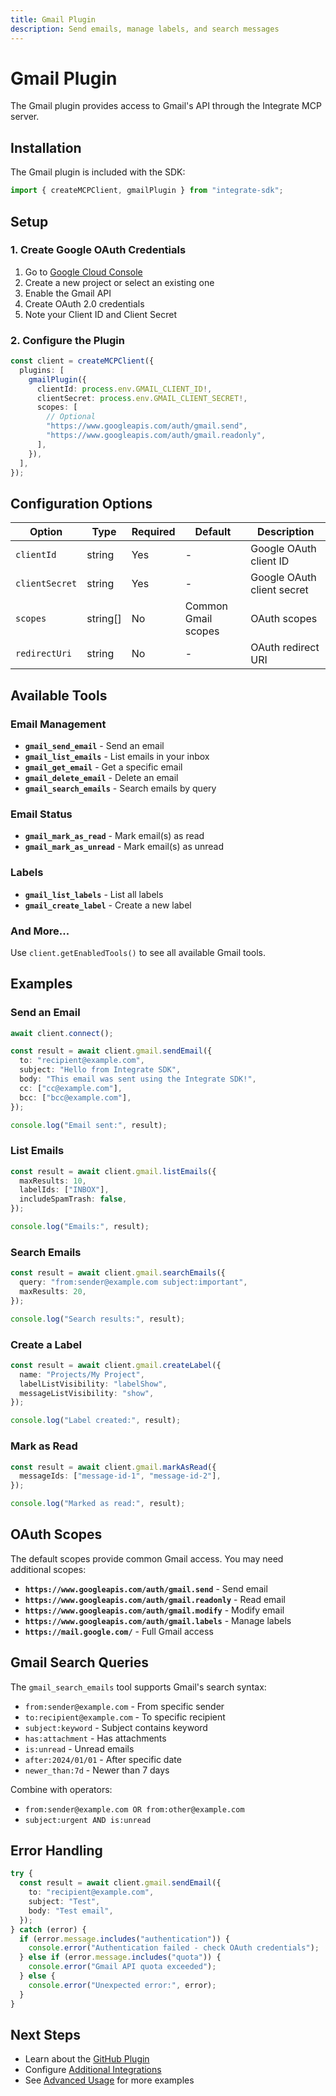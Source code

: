 ```yaml
---
title: Gmail Plugin
description: Send emails, manage labels, and search messages
---
```


# Gmail Plugin

The Gmail plugin provides access to Gmail's API through the Integrate MCP server.

## Installation

The Gmail plugin is included with the SDK:

```typescript
import { createMCPClient, gmailPlugin } from "integrate-sdk";
```

## Setup

### 1. Create Google OAuth Credentials

1. Go to [Google Cloud Console](https://console.cloud.google.com)
2. Create a new project or select an existing one
3. Enable the Gmail API
4. Create OAuth 2.0 credentials
5. Note your Client ID and Client Secret

### 2. Configure the Plugin

```typescript
const client = createMCPClient({
  plugins: [
    gmailPlugin({
      clientId: process.env.GMAIL_CLIENT_ID!,
      clientSecret: process.env.GMAIL_CLIENT_SECRET!,
      scopes: [
        // Optional
        "https://www.googleapis.com/auth/gmail.send",
        "https://www.googleapis.com/auth/gmail.readonly",
      ],
    }),
  ],
});
```

## Configuration Options

| Option         | Type     | Required | Default             | Description                |
| -------------- | -------- | -------- | ------------------- | -------------------------- |
| `clientId`     | string   | Yes      | -                   | Google OAuth client ID     |
| `clientSecret` | string   | Yes      | -                   | Google OAuth client secret |
| `scopes`       | string[] | No       | Common Gmail scopes | OAuth scopes               |
| `redirectUri`  | string   | No       | -                   | OAuth redirect URI         |

## Available Tools

### Email Management

- **`gmail_send_email`** - Send an email
- **`gmail_list_emails`** - List emails in your inbox
- **`gmail_get_email`** - Get a specific email
- **`gmail_delete_email`** - Delete an email
- **`gmail_search_emails`** - Search emails by query

### Email Status

- **`gmail_mark_as_read`** - Mark email(s) as read
- **`gmail_mark_as_unread`** - Mark email(s) as unread

### Labels

- **`gmail_list_labels`** - List all labels
- **`gmail_create_label`** - Create a new label

### And More...

Use `client.getEnabledTools()` to see all available Gmail tools.

## Examples

### Send an Email

```typescript
await client.connect();

const result = await client.gmail.sendEmail({
  to: "recipient@example.com",
  subject: "Hello from Integrate SDK",
  body: "This email was sent using the Integrate SDK!",
  cc: ["cc@example.com"],
  bcc: ["bcc@example.com"],
});

console.log("Email sent:", result);
```

### List Emails

```typescript
const result = await client.gmail.listEmails({
  maxResults: 10,
  labelIds: ["INBOX"],
  includeSpamTrash: false,
});

console.log("Emails:", result);
```

### Search Emails

```typescript
const result = await client.gmail.searchEmails({
  query: "from:sender@example.com subject:important",
  maxResults: 20,
});

console.log("Search results:", result);
```

### Create a Label

```typescript
const result = await client.gmail.createLabel({
  name: "Projects/My Project",
  labelListVisibility: "labelShow",
  messageListVisibility: "show",
});

console.log("Label created:", result);
```

### Mark as Read

```typescript
const result = await client.gmail.markAsRead({
  messageIds: ["message-id-1", "message-id-2"],
});

console.log("Marked as read:", result);
```

## OAuth Scopes

The default scopes provide common Gmail access. You may need additional scopes:

- **`https://www.googleapis.com/auth/gmail.send`** - Send email
- **`https://www.googleapis.com/auth/gmail.readonly`** - Read email
- **`https://www.googleapis.com/auth/gmail.modify`** - Modify email
- **`https://www.googleapis.com/auth/gmail.labels`** - Manage labels
- **`https://mail.google.com/`** - Full Gmail access

## Gmail Search Queries

The `gmail_search_emails` tool supports Gmail's search syntax:

- `from:sender@example.com` - From specific sender
- `to:recipient@example.com` - To specific recipient
- `subject:keyword` - Subject contains keyword
- `has:attachment` - Has attachments
- `is:unread` - Unread emails
- `after:2024/01/01` - After specific date
- `newer_than:7d` - Newer than 7 days

Combine with operators:

- `from:sender@example.com OR from:other@example.com`
- `subject:urgent AND is:unread`

## Error Handling

```typescript
try {
  const result = await client.gmail.sendEmail({
    to: "recipient@example.com",
    subject: "Test",
    body: "Test email",
  });
} catch (error) {
  if (error.message.includes("authentication")) {
    console.error("Authentication failed - check OAuth credentials");
  } else if (error.message.includes("quota")) {
    console.error("Gmail API quota exceeded");
  } else {
    console.error("Unexpected error:", error);
  }
}
```

## Next Steps

- Learn about the [GitHub Plugin](/docs/plugins/github)
- Configure [Additional Integrations](/docs/plugins/custom-plugins)
- See [Advanced Usage](/docs/guides/advanced-usage) for more examples
